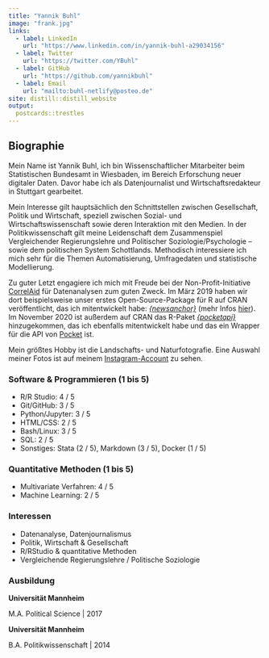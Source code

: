 ```yaml
---
title: "Yannik Buhl"
image: "frank.jpg"
links:
  - label: LinkedIn
    url: "https://www.linkedin.com/in/yannik-buhl-a29034156"
  - label: Twitter
    url: "https://twitter.com/YBuhl"
  - label: GitHub
    url: "https://github.com/yannikbuhl"
  - label: Email
    url: "mailto:buhl-netlify@posteo.de"
site: distill::distill_website
output:
  postcards::trestles
---
```

 
## Biographie

Mein Name ist Yannik Buhl, ich bin Wissenschaftlicher Mitarbeiter beim Statistischen Bundesamt in Wiesbaden, im Bereich Erforschung neuer digitaler Daten. Davor habe ich als Datenjournalist und Wirtschaftsredakteur in Stuttgart gearbeitet.

Mein Interesse gilt hauptsächlich den Schnittstellen zwischen Gesellschaft, Politik und Wirtschaft, speziell zwischen Sozial- und Wirtschaftswissenschaft sowie deren Interaktion mit den Medien. In der Politikwissenschaft gilt meine Leidenschaft dem Zusammenspiel Vergleichender Regierungslehre und Politischer Soziologie/Psychologie – sowie dem politischen System Schottlands. Methodisch interessiere ich mich sehr für die Themen Automatisierung, Umfragedaten und statistische Modellierung.

Zu guter Letzt engagiere ich mich mit Freude bei der Non-Profit-Initiative [CorrelAid](http://www.correlaid.org/) für Datenanalysen zum guten Zweck. Im März 2019 haben wir dort beispielsweise unser erstes Open-Source-Package für R auf CRAN veröffentlicht, das ich mitentwickelt habe: [*{newsanchor}*](https://github.com/CorrelAid/newsanchor) (mehr Infos [hier](https://correlaid.org/blog/newsanchor/)). Im November 2020 ist außerdem auf CRAN das R-Paket [*{pocketapi}*](https://github.com/CorrelAid/pocketapi) hinzugekommen, das ich ebenfalls mitentwickelt habe und das ein Wrapper für die API von [Pocket](https://getpocket.com/) ist.

Mein größtes Hobby ist die Landschafts- und Naturfotografie. Eine Auswahl meiner Fotos ist auf meinem [Instagram-Account](https://www.instagram.com/yabuhl/) zu sehen.

### Software & Programmieren (1 bis 5)

- R/R Studio: 4 / 5
- Git/GitHub: 3 / 5
- Python/Jupyter: 3 / 5
- HTML/CSS: 2 / 5
- Bash/Linux: 3 / 5
- SQL: 2 / 5
- Sonstiges: Stata (2 / 5), Markdown (3 / 5), Docker (1 / 5)

### Quantitative Methoden (1 bis 5)

- Multivariate Verfahren: 4 / 5
- Machine Learning: 2 / 5

### Interessen

- Datenanalyse, Datenjournalismus
- Politik, Wirtschaft & Gesellschaft
- R/RStudio & quantitative Methoden
- Vergleichende Regierungslehre / Politische Soziologie

### Ausbildung

**Universität Mannheim** 

M.A. Political Science | 2017

**Universität Mannheim** 

B.A. Politikwissenschaft | 2014
